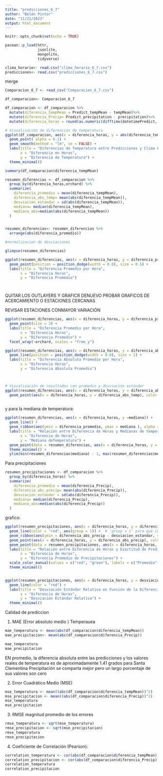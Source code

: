 ```yaml
---
title: "predicciones_6_7"
author: "Belén Pintor"
date: "11/21/2023"
output: html_document
---
```


```r
knitr::opts_chunk$set(echo = TRUE)
```

```r
pacman::p_load(httr,
               jsonlite, 
               mongolite, 
               tidyverse)
```


```r
clima_horario<- read.csv("clima_horario_6_7.csv")
predicciones<- read.csv("predicciones_6_7.csv")
```


merge

```r
Comparacion_6_7 <- read_csv("Comparacion_6_7.csv")
```

```r
df_comparacion<- Comparacion_6_7
```


```r
df_comparacion <- df_comparacion %>%
  mutate(diferencia_tempMean = Predict_tempMean - tempMean)%>%
  mutate(diferencia_Precip= Predict_precipitation - precipitation)%>%
  mutate(diferencia_horas = round(as.numeric(difftime(datetimePredict, datetime, units = "hours")), 0))

```


```r
# Visualización de diferencias de temperatura
ggplot(df_comparacion, aes(x = diferencia_horas, y = abs(diferencia_tempMean))) +
  geom_point( alpha = 0.1) +
  geom_smooth(method = "lm", se = FALSE) +
  labs(title = "Diferencias de Temperatura entre Predicciones y Clima Efectivo",
       x = "Diferencia en Horas",
       y = "Diferencia de Temperatura") +
  theme_minimal()

```
```r
summary(df_comparacion$diferencia_tempMean)

```



```r
resumen_diferencias <- df_comparacion %>%
  group_by(diferencia_horas,orchard) %>%
  summarize(
    diferencia_promedio = mean(diferencia_tempMean),
    diferencia_abs_temp= mean(abs(diferencia_tempMean)),
    desviacion_estandar = sd(abs(diferencia_tempMean)),
    mediana= median(diferencia_tempMean),
    mediana_abs=median(abs(diferencia_tempMean))
  )


resumen_diferencias<- resumen_diferencias %>%
  arrange(abs(diferencia_promedio))

#normalizacion de desviaciones

```


```r
glimpse(resumen_diferencias)
```


```r
ggplot(resumen_diferencias, aes(x = diferencia_horas, y = diferencia_promedio)) +
  geom_point(position = position_dodge(width = 0.8), size = 0.5) +
  labs(title = "Diferencia Promedio por Hora",
       x = "Diferencia Horas",
       y = "Diferencia Promedio")




```

QUITAR LOS OUTLAYERS Y GRAFICR DENUEVO
PROBAR GRAFICOS DE ACERCAMIENTO O ESTACIONES CERCANAS 

REVISAR ESTACIONES CONMAYOR VARIACIÓN 
```r
ggplot(resumen_diferencias, aes(x = diferencia_horas, y = diferencia_promedio, color = orchard)) +
  geom_point(size = 3) +
  labs(title = "Diferencia Promedio por Hora",
       x = "Diferencia Horas",
       y = "Diferencia Promedio") +
  facet_wrap(~orchard, scales = "free_y")

```


```r
ggplot(resumen_diferencias, aes(x = diferencia_horas, y = diferencia_abs_temp, color = orchard)) +
  geom_line(position = position_dodge(width = 0.8), size = 1) +
  labs(title = "Diferencia Absoluta Promedio por Hora",
       x = "Diferencia Horas",
       y = "Diferencia Absoluta Promedio")




```




```r
# Visualización de resultados con promedio y desviación estándar
ggplot(resumen_diferencias, aes(x = diferencia_horas, y = diferencia_abs_temp)) +
  geom_point(aes(x = diferencia_horas, y = diferencia_abs_temp), color = "red", show.legend = TRUE) 
  


```
y para la mediana de temperatura:
```r
ggplot(resumen_diferencias, aes(x = diferencia_horas, y =mediana)) +
  geom_line() +
  geom_ribbon(aes(ymin = diferencia_promedio, ymax = mediana ), alpha = 0.2) +
  labs(title = "Relación entre Diferencia de Horas y Medianas de temperatura",
       x = "Diferencia de Horas",
       y = "Mediana deTemperatura") +
  geom_point(data = resumen_diferencias, aes(x = diferencia_horas, y = mediana), color = "green") +
  theme_minimal() +
  ylim(min(resumen_diferencias$mediana) - 1, max(resumen_diferencias$mediana) + 1)


```

Para precipitaciones

```r
resumen_precipitaciones <- df_comparacion %>%
  group_by(diferencia_horas) %>%
  summarize(
    diferencia_promedio = mean(diferencia_Precip),
    diferencia_abs_precip= mean(abs(diferencia_Precip)),
    desviacion_estandar = sd(abs(diferencia_Precip)),
    mediana= median(diferencia_Precip),
    mediana_abs=median(abs(diferencia_Precip))
  )
```


grafico:

```r
ggplot(resumen_precipitaciones, aes(x = diferencia_horas, y = diferencia_abs_precip)) +
  geom_line(color = "red", aes(group = 1)) +  # 'group = 1' para que conecte todos los puntos en una línea continua
  geom_ribbon(aes(ymin = diferencia_abs_precip - desviacion_estandar, ymax = diferencia_abs_precip + desviacion_estandar), alpha = 0.1, fill = "red") +
  geom_point(aes(x = diferencia_horas, y = diferencia_abs_precip), color = "red", show.legend = TRUE) +
  geom_point(data = resumen_precipitaciones, aes(x = diferencia_horas, y = mediana_abs), color = "green", show.legend = TRUE) +
  labs(title = "Relación entre Diferencia de Horas y Exactitud de Predicciones",
       x = "Diferencia de Horas",
       y = "Diferencia Promedio de Precipitaciones") +
  scale_color_manual(values = c("red", "green"), labels = c("Promedio", "Mediana")) +  # Leyenda de colores
  theme_minimal()


ggplot(resumen_precipitaciones, aes(x = diferencia_horas, y = desviacion_estandar / diferencia_abs_precip)) +
  geom_line(color = "red") +
  labs(title = "Desviación Estándar Relativa en Función de la Diferencia de Horas (Valores Absolutos)",
       x = "Diferencia de Horas",
       y = "Desviación Estándar Relativa") +
  theme_minimal()
```


Calidad de prediccion 

1. MAE (Error absoluto medio )
Temperauea 
```r
mae_temperatura <- mean(abs(df_comparacion$diferencia_tempMean))
mae_precipitacion<- mean(abs(df_comparacion$diferencia_Precip))

mae_temperatura
mae_precipitacion
```
EN promedio, la diferencia absoluta entre las predicciones y los valores reales de temperatura es de aproximadamente 1.41 grados para Santa Clementina
Precipitación se comparta mejor pero un largo porcentaje de sus valores son cero


2. Error Cuadrático Medio (MSE)

```r
mse_temperatura <- mean((abs(df_comparacion$diferencia_tempMean))^2)
mse_precipitacion <- mean((abs(df_comparacion$diferencia_Precip))^2)
mse_temperatura 
mse_precipitacion
```

3. RMSE
magnitud promedio de los errores
```r
rmse_temperatura <- sqrt(mse_temperatura)
rmse_precipitacion <- sqrt(mse_precipitacion)
rmse_temperatura
rmse_precipitacion
```
4. Coeficiente de Correlación (Pearson):

```r
correlation_temperatura <- cor(abs(df_comparacion$diferencia_tempMean), df_comparacion$diferencia_horas)
correlation_precipitacion <- cor(abs(df_comparacion$diferencia_Precip), df_comparacion$diferencia_horas)
correlation_temperatura
correlation_precipitacion


```

